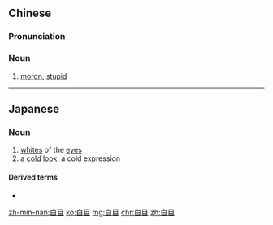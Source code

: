 ==Chinese==
{{zh-forms}}

===Pronunciation===
{{zh-pron
|m=báimù
|cat=n
}}

===Noun===
{{zh-noun}}

# {{lb|zh|pejorative}} [[moron]], [[stupid]]

----

==Japanese==
{{ja-kanjitab|しろ|め|yomi=kun}}

===Noun===
{{ja-noun|しろめ}}

# [[white]]s of the [[eye]]s
# a [[cold]] [[look]], a cold expression

====Derived terms====
* {{ja-r|白目を向く|しろめ を むく|to roll one's eyes back into the head}}

[[zh-min-nan:白目]]
[[ko:白目]]
[[mg:白目]]
[[chr:白目]]
[[zh:白目]]